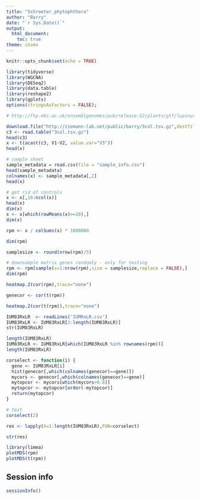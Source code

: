 ```yaml
---
title: "Schroeter_phytophthora"
author: "Barry"
date: "`r Sys.Date()`"
output:
  html_document:
    toc: true
theme: cosmo
---
```


```r
knitr::opts_chunk$set(echo = TRUE)
```

```r
library(tidyverse)
library(WGCNA)
library(DESeq2)
library(data.table)
library(reshape2)
library(gplots)
options(stringsAsFactors = FALSE);
```


```r

# http://ftp.ebi.ac.uk/ensemblgenomes/pub/release-52/plants/gtf/lupinus_angustifolius/Lupinus_angustifolius.LupAngTanjil_v1.0.52.gtf.gz

download.file("http://ziemann-lab.net/public/barry/3col.tsv.gz",destfile = "3col.tsv.gz")
c3 <- read.table("3col.tsv.gz")
head(c3)
x <- t(acast(c3, V1~V2, value.var="V3"))
head(x)

# sample sheet
sample_metadata = read.csv(file = "sample_info.csv")
head(sample_metadata)
colnames(x) <- sample_metadata[,2]
head(x)

# get rid of controls
x <- x[,16:ncol(x)]
head(x)
dim(x)
x <- x[which(rowMeans(x)>=10),]
dim(x)

rpm <- x / colSums(x) * 1000000

dim(rpm)

samplesize <- round(nrow(rpm)/5)

# downsample matrix genes randomly - only for testing
rpm <- rpm[sample(x=1:nrow(rpm),size = samplesize,replace = FALSE),]
dim(rpm)

heatmap.2(cor(rpm),trace="none")

genecor <- cor(t(rpm))

heatmap.2(cor(t(rpm)),trace="none")

IUM83RxLR  <- readLines('IUMRxLR.csv')
IUM83RxLR <- IUM83RxLR[2:length(IUM83RxLR)]
str(IUM83RxLR)

length(IUM83RxLR)
IUM83RxLR <- IUM83RxLR[which(IUM83RxLR %in% rownames(rpm))]
length(IUM83RxLR)

corselect <- function(i) {
  gene <- IUM83RxLR[i]
  hist(genecor[,which(colnames(genecor)==gene)])
  mycors <- genecor[,which(colnames(genecor)==gene)]
  mytopcor <- mycors[which(mycors>0.8)]
  mytopcor <- mytopcor[order(-mytopcor)]
  return(mytopcor)
}

# test
corselect(2)

res <- lapply(X=1:length(IUM83RxLR),FUN=corselect)

str(res)

```

```r

library(limma)
plotMDS(rpm)
plotMDS(t(rpm))

```

## Session info

```r

sessionInfo()


```


